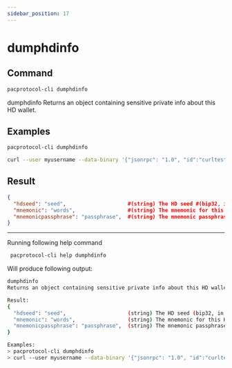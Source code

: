 ```yaml
---
sidebar_position: 17
---
```


# dumphdinfo
## Command

```bash
pacprotocol-cli dumphdinfo
```

dumphdinfo
Returns an object containing sensitive private info about this HD wallet.



## Examples
```bash
pacprotocol-cli dumphdinfo 
```

```bash
curl --user myusername --data-binary '{"jsonrpc": "1.0", "id":"curltest", "method": "dumphdinfo", "params": [] }' -H 'content-type: text/plain;' http://127.0.0.1:1111/
```


## Result
```json
{
  "hdseed": "seed",                    #(string) The HD seed #(bip32, in hex)
  "mnemonic": "words",                 #(string) The mnemonic for this HD wallet #(bip39, english words) 
  "mnemonicpassphrase": "passphrase",  #(string) The mnemonic passphrase for this HD wallet #(bip39)
}
```


___

Running following help command
```bash
 pacprotocol-cli help dumphdinfo
```
Will produce following output:


```bash
dumphdinfo
Returns an object containing sensitive private info about this HD wallet.

Result:
{
  "hdseed": "seed",                    (string) The HD seed (bip32, in hex)
  "mnemonic": "words",                 (string) The mnemonic for this HD wallet (bip39, english words) 
  "mnemonicpassphrase": "passphrase",  (string) The mnemonic passphrase for this HD wallet (bip39)
}

Examples:
> pacprotocol-cli dumphdinfo 
> curl --user myusername --data-binary '{"jsonrpc": "1.0", "id":"curltest", "method": "dumphdinfo", "params": [] }' -H 'content-type: text/plain;' http://127.0.0.1:1111/

```

